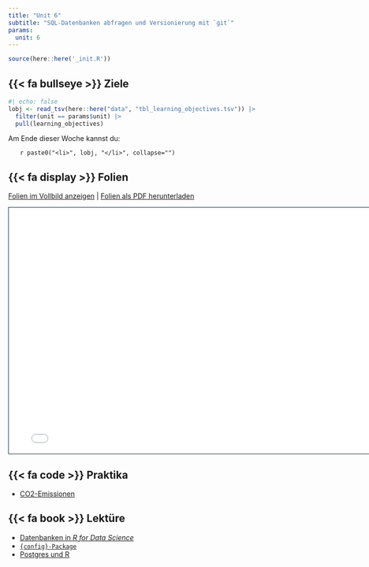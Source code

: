 ```yaml
---
title: "Unit 6"
subtitle: "SQL-Datenbanken abfragen und Versionierung mit `git`"
params:
  unit: 6
---
```


```r
source(here::here('_init.R'))
```

## {{< fa bullseye >}} Ziele

```r
#| echo: false
lobj <- read_tsv(here::here("data", "tbl_learning_objectives.tsv")) |>
  filter(unit == params$unit) |> 
  pull(learning_objectives)
```

Am Ende dieser Woche kannst du:

<ol>`r paste0("<li>", lobj, "</li>", collapse="")`</ol>

<!-- `r paste0("- ", lobj, "\n")` -->

<!-- `r  purrr::map(lobj, \(x) paste0("- ", x, "\n"))` -->

## {{< fa display >}} Folien

[Folien im Vollbild anzeigen](../slides/slide-06-sql-git.qmd) \| [Folien als PDF herunterladen](../slides/slide-06-sql-git.pdf)

```{=html}
<iframe class="slide-deck" width="780" height="500" src= ../slides/slide-06-sql-git.html title="Unit 6 - sql and git" style="border: 1px solid #123233;"></iframe>
```

## {{< fa code >}} Praktika

- [CO2-Emissionen](../exercises/unit06/prak_06a-quarto-projekt.qmd)

## {{< fa book >}} Lektüre

-   [Datenbanken in *R for Data Science*](https://r4ds.hadley.nz/databases.html)
-   [`{config}-Package`](https://github.com/rstudio/config)
-   [Postgres und R](https://solutions.posit.co/connections/db/databases/postgresql/)
